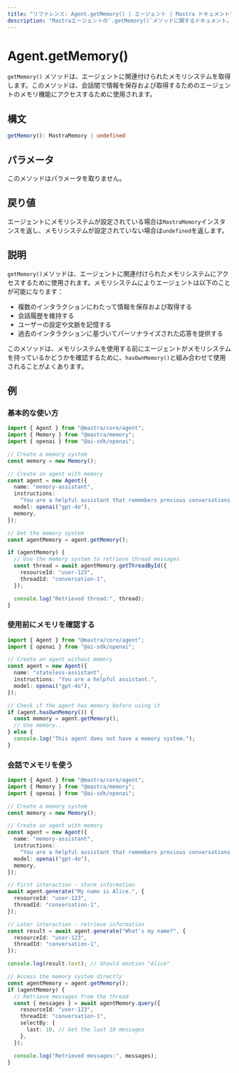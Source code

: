 ```yaml
---
title: "リファレンス: Agent.getMemory() | エージェント | Mastra ドキュメント"
description: "Mastraエージェントの`.getMemory()`メソッドに関するドキュメント。エージェントに関連付けられたメモリシステムを取得します。"
---
```


# Agent.getMemory()

`getMemory()` メソッドは、エージェントに関連付けられたメモリシステムを取得します。このメソッドは、会話間で情報を保存および取得するためのエージェントのメモリ機能にアクセスするために使用されます。

## 構文

```typescript
getMemory(): MastraMemory | undefined
```

## パラメータ

このメソッドはパラメータを取りません。

## 戻り値

エージェントにメモリシステムが設定されている場合は`MastraMemory`インスタンスを返し、メモリシステムが設定されていない場合は`undefined`を返します。

## 説明

`getMemory()`メソッドは、エージェントに関連付けられたメモリシステムにアクセスするために使用されます。メモリシステムによりエージェントは以下のことが可能になります：

- 複数のインタラクションにわたって情報を保存および取得する
- 会話履歴を維持する
- ユーザーの設定や文脈を記憶する
- 過去のインタラクションに基づいてパーソナライズされた応答を提供する

このメソッドは、メモリシステムを使用する前にエージェントがメモリシステムを持っているかどうかを確認するために、`hasOwnMemory()`と組み合わせて使用されることがよくあります。

## 例

### 基本的な使い方

```typescript
import { Agent } from "@mastra/core/agent";
import { Memory } from "@mastra/memory";
import { openai } from "@ai-sdk/openai";

// Create a memory system
const memory = new Memory();

// Create an agent with memory
const agent = new Agent({
  name: "memory-assistant",
  instructions:
    "You are a helpful assistant that remembers previous conversations.",
  model: openai("gpt-4o"),
  memory,
});

// Get the memory system
const agentMemory = agent.getMemory();

if (agentMemory) {
  // Use the memory system to retrieve thread messages
  const thread = await agentMemory.getThreadById({
    resourceId: "user-123",
    threadId: "conversation-1",
  });

  console.log("Retrieved thread:", thread);
}
```

### 使用前にメモリを確認する

```typescript
import { Agent } from "@mastra/core/agent";
import { openai } from "@ai-sdk/openai";

// Create an agent without memory
const agent = new Agent({
  name: "stateless-assistant",
  instructions: "You are a helpful assistant.",
  model: openai("gpt-4o"),
});

// Check if the agent has memory before using it
if (agent.hasOwnMemory()) {
  const memory = agent.getMemory();
  // Use memory...
} else {
  console.log("This agent does not have a memory system.");
}
```

### 会話でメモリを使う

```typescript
import { Agent } from "@mastra/core/agent";
import { Memory } from "@mastra/memory";
import { openai } from "@ai-sdk/openai";

// Create a memory system
const memory = new Memory();

// Create an agent with memory
const agent = new Agent({
  name: "memory-assistant",
  instructions:
    "You are a helpful assistant that remembers previous conversations.",
  model: openai("gpt-4o"),
  memory,
});

// First interaction - store information
await agent.generate("My name is Alice.", {
  resourceId: "user-123",
  threadId: "conversation-1",
});

// Later interaction - retrieve information
const result = await agent.generate("What's my name?", {
  resourceId: "user-123",
  threadId: "conversation-1",
});

console.log(result.text); // Should mention "Alice"

// Access the memory system directly
const agentMemory = agent.getMemory();
if (agentMemory) {
  // Retrieve messages from the thread
  const { messages } = await agentMemory.query({
    resourceId: "user-123",
    threadId: "conversation-1",
    selectBy: {
      last: 10, // Get the last 10 messages
    },
  });

  console.log("Retrieved messages:", messages);
}
```
